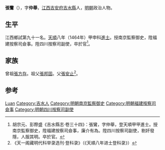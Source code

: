 {{Otheruses|other=名为张鸾的其他人物|张鸾}}
{{Otheruses|other=名为张仲举的其他人物|张仲举}}
{{明清人物信息框
| 姓名 = 張鸞
| 原名 =
| 圖片名稱 = 
| 圖片大小 = 220px
| 圖片說明 = 
| 最高職務 = 四川按察司副使
| 國家 = 大明
| 爵位 =
| 籍貫 = [[江西|江西]][[吉安府|吉安府]][[吉水縣|吉水縣]]
| 族裔 = 
| 字號 = 字仲舉
| 室名 = 
| 諡號 = 
| 出生日期 = 宣德六年（1431年）
| 出生地點 = 
| 逝世日期 = 卒年不詳
| 逝世地點 = 
| 墓葬 =
| 配偶 =
| 親屬 = 
| 出身 = 
*天順八年甲申科進士出身
| 經歷 = 
| 著作 =
}}

'''張鸞'''（{{bd|1431年||？}}），字'''仲舉'''，[[江西|江西]][[吉安府|吉安府]][[吉水縣|吉水縣]]人，[[明朝|明朝]]政治人物。

== 生平 ==
江西鄉試第九十一名。[[天顺_(明朝)|天順]]八年（1464年）甲申科[[進士|進士]]。授南京監察御史，陞福建按察司僉事。陞四川按察司副使，卒於官<ref>胡宗元、彭際盛《吉水縣志·卷三十四》：張鸞，字仲舉，登天順甲甲進士。授南京監察御史，陞福建按察司僉事，廉介有為。陞四川按察司副使，剔奸發隱，人服其明。卒於官。</ref>。

== 家族 ==
曾祖[[張方存|張方存]]。祖父[[張邦固|張邦固]]。父[[張安止|張安止]]<ref>《天一阁藏明代科举录选刊·登科录》（《天順八年进士登科录》）</ref>。

== 参考 ==
{{reflist}}

{{天順八年甲申科殿試金榜}}

{{Authority control}}
{{DEFAULTSORT:Zhang張}}
[[Category:张姓|Luan]]
[[Category:吉水人|Category:吉水人]]
[[Category:明朝南京監察御史|Category:明朝南京監察御史]]
[[Category:明朝福建按察司僉事|Category:明朝福建按察司僉事]]
[[Category:明朝四川按察司副使|Category:明朝四川按察司副使]]